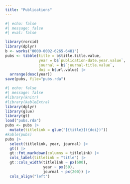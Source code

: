 ```yaml
---
title: "Publications"
---
```



```r
#| echo: false
#| message: false
#| eval: false

library(rorcid)
library(dplyr)
b <- works("0000-0002-6265-6481")
pubs <- tibble(title = b$title.title.value, 
               year = b$`publication-date.year.value`,
               journal = b$`journal-title.value`,
               doi = b$url.value) |>
  arrange(desc(year))
save(pubs, file="pubs.rda")
```

```r
#| echo: false
#| message: false
#library(knitr)
#library(kableExtra)
library(dplyr)
library(glue)
library(gt)
load("pubs.rda")
pubs <- pubs |>
  mutate(titlelink = glue("[{title}]({doi})"))
#kable(pubs)
pubs |> 
  select(titlelink, year, journal) |>
  gt() |>
  gt::fmt_markdown(columns = titlelink) |>
  cols_label(titlelink = "title") |> 
  gt::cols_width(titlelink ~ px(600),
                 year ~ px(50),
                 journal ~ px(200)) |>
  cols_align("left")
  
```
